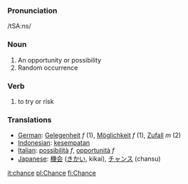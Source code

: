 === Pronunciation ===
/tSA:ns/
=== Noun ===

#An opportunity or possibility
#Random occurrence

===Verb===

#to try or risk

=== Translations ===
*[[German]]: [[Gelegenheit]] ''f'' (1), [[Möglichkeit]] ''f'' (1), [[Zufall]] ''m'' (2) 
*[[Indonesian]]: [[sempat|kesempatan]]
*[[Italian]]: [[possibilità]] ''f'', [[opportunità]] ''f''
*[[Japanese]]: [[機会]] ([[きかい]], kikai), [[チャンス]] (chansu)

[[it:chance]]
[[pl:Chance]]
[[fi:Chance]]